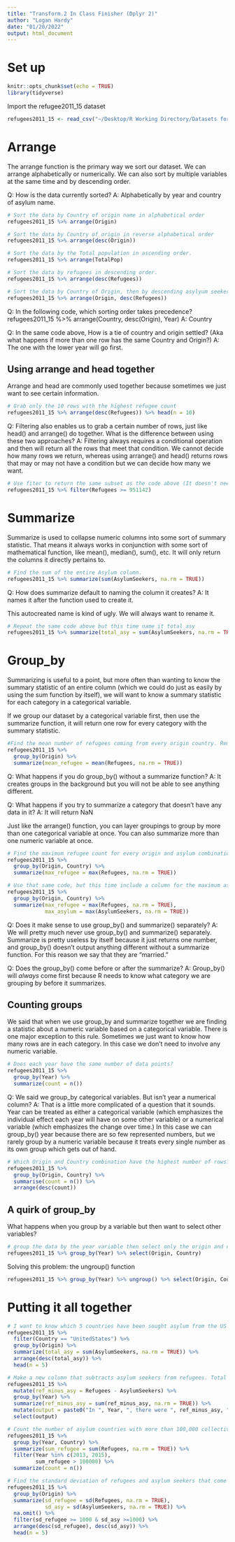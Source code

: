```yaml
---
title: "Transform.2 In Class Finisher (Dplyr 2)"
author: "Logan Hardy"
date: "01/20/2022"
output: html_document
---
```


# Set up

```r
knitr::opts_chunk$set(echo = TRUE)
library(tidyverse)
```

Import the refugee2011_15 dataset

```r
refugees2011_15 <- read_csv("~/Desktop/R Working Directory/Datasets for playing/Nonprofit data/refugees2011-15.csv") %>% mutate_if(is.character, as.factor)
```

# Arrange

The arrange function is the primary way we sort our dataset. We can arrange alphabetically or numerically. We can also sort by multiple variables at the same time and by descending order.

Q: How is the data currently sorted? 
A: Alphabetically by year and country of asylum name.

```r
# Sort the data by Country of origin name in alphabetical order
refugees2011_15 %>% arrange(Origin)

# Sort the data by Country of origin in reverse alphabetical order
refugees2011_15 %>% arrange(desc(Origin))

# Sort the data by the Total population in ascending order. 
refugees2011_15 %>% arrange(TotalPop)

# Sort the data by refugees in descending order.
refugees2011_15 %>% arrange(desc(Refugees))

# Sort the data by Country of Origin, then by descending asylyum seekers. 
refugees2011_15 %>% arrange(Origin, desc(Refugees))
```

Q: In the following code, which sorting order takes precedence? refugees2011_15 %>% arrange(Country, desc(Origin), Year) 
A: Country

Q: In the same code above, How is a tie of country and origin settled? (Aka what happens if more than one row has the same Country and Origin?) 
A: The one with the lower year will go first.

## Using arrange and head together

Arrange and head are commonly used together because sometimes we just want to see certain information.

```r
# Grab only the 10 rows with the highest refugee count
refugees2011_15 %>% arrange(desc(Refugees)) %>% head(n = 10)
```

Q: Filtering also enables us to grab a certain number of rows, just like head() and arrange() do together. What is the difference between using these two approaches? 
A: Filtering always requires a conditional operation and then will return all the rows that meet that condition. We cannot decide how many rows we return, whereas using arrange() and head() returns rows that may or may not have a condition but we can decide how many we want.

```r
# Use fiter to return the same subset as the code above (It doesn't need to be ordered the same.)
refugees2011_15 %>% filter(Refugees >= 951142)
```

# Summarize

Summarize is used to collapse numeric columns into some sort of summary statistic. That means it always works in conjunction with some sort of mathematical function, like mean(), median(), sum(), etc. It will only return the columns it directly pertains to.

```r
# Find the sum of the entire Asylum column. 
refugees2011_15 %>% summarize(sum(AsylumSeekers, na.rm = TRUE))
```

Q: How does summarize default to naming the column it creates? 
A: It names it after the function used to create it.

This autocreated name is kind of ugly. We will always want to rename it.

```r
# Repeat the same code above but this time name it total_asy
refugees2011_15 %>% summarize(total_asy = sum(AsylumSeekers, na.rm = TRUE))
```

# Group_by

Summarizing is useful to a point, but more often than wanting to know the summary statistic of an entire column (which we could do just as easily by using the sum function by itself), we will want to know a summary statistic for each category in a categorical variable.

If we group our dataset by a categorical variable first, then use the summarize function, it will return one row for every category with the summary statistic.

```r
#Find the mean number of refugees coming from every origin country. Remember to rename the new column.
refugees2011_15 %>% 
  group_by(Origin) %>% 
  summarize(mean_refugee = mean(Refugees, na.rm = TRUE))
```

Q: What happens if you do group_by() without a summarize function? 
A: It creates groups in the background but you will not be able to see anything different.

Q: What happens if you try to summarize a category that doesn't have any data in it? 
A: It will return NaN

Just like the arrange() function, you can layer groupings to group by more than one categorical variable at once. You can also summarize more than one numeric variable at once. 

```r
# Find the maximum refugee count for every origin and asylum combination.
refugees2011_15 %>% 
  group_by(Origin, Country) %>% 
  summarize(max_refugee = max(Refugees, na.rm = TRUE))

# Use that same code, but this time include a column for the maximum asylum seeker count. 
refugees2011_15 %>% 
  group_by(Origin, Country) %>% 
  summarize(max_refugee = max(Refugees, na.rm = TRUE), 
            max_asylum = max(AsylumSeekers, na.rm = TRUE))
```

Q: Does it make sense to use group_by() and summarize() separately? 
A: We will pretty much never use group_by() and summarize() separately. Summarize is pretty useless by itself because it just returns one number, and group_by() doesn't output anything different without a summarize function. For this reason we say that they are "married."

Q: Does the group_by() come before or after the summarize? 
A: Group_by() will *always* come first because R needs to know what category we are grouping by before it summarizes. 

## Counting groups
We said that when we use group_by and summarize together we are finding a statistic about a numeric variable based on a categorical variable. There is one major exception to this rule. Sometimes we just want to know how many rows are in each category. In this case we don't need to involve any numeric variable. 

```r
# Does each year have the same number of data points? 
refugees2011_15 %>% 
  group_by(Year) %>% 
  summarize(count = n())
```

Q: We said we group_by categorical variables. But isn't year a numerical column? 
A: That is a little more complicated of a question that it sounds. Year can be treated as either a categorical variable (which emphasizes the individual effect each year will have on some other variable) or a numerical variable (which emphasizes the change over time.) In this case we can group_by() year because there are so few represented numbers, but we rarely group by a numeric variable because it treats every single number as its own group which gets out of hand. 

```r
# Which Origin and Country combination have the highest number of rows?  
refugees2011_15 %>% 
  group_by(Origin, Country) %>% 
  summarise(count = n()) %>% 
  arrange(desc(count))
```

## A quirk of group_by
What happens when you group by a variable but then want to select other variables? 
```r
# group the data by the year variable then select only the origin and country columns. 
refugees2011_15 %>% group_by(Year) %>% select(Origin, Country)
```

Solving this problem: the ungroup() function 
```r
refugees2011_15 %>% group_by(Year) %>% ungroup() %>% select(Origin, Country)
```

# Putting it all together 
```r
# I want to know which 5 countries have been sought asylum from the US between 2011-2015
refugees2011_15 %>% 
  filter(Country == "UnitedStates") %>% 
  group_by(Origin) %>% 
  summarize(total_asy = sum(AsylumSeekers, na.rm = TRUE)) %>% 
  arrange(desc(total_asy)) %>% 
  head(n = 5)

# Make a new column that subtracts asylum seekers from refugees. Total this number for every year. Make a new column that says "in 2011, there were x more refugees than asylum seekers." Call this column output. Select only this column as the eventual output. 
refugees2011_15 %>% 
  mutate(ref_minus_asy = Refugees - AsylumSeekers) %>% 
  group_by(Year) %>% 
  summarize(ref_minus_asy = sum(ref_minus_asy, na.rm = TRUE)) %>% 
  mutate(output = paste0("In ", Year, ", there were ", ref_minus_asy, " more refugees than asylum seekers.")) %>% 
  select(output)

# Count the number of asylum countries with more than 100,000 collective refugees in 2013 and 2015
refugees2011_15 %>% 
  group_by(Year, Country) %>% 
  summarize(sum_refugee = sum(Refugees, na.rm = TRUE)) %>% 
  filter(Year %in% c(2013, 2015), 
         sum_refugee > 100000) %>% 
  summarize(count = n())

# Find the standard deviation of refugees and asylum seekers that come from each country between 2011-2015. (I want to see a separate column for refugees and asylum seekers) Remove all missing data. Return all rows with a standard deviation of each measure above or equal to 1000. Sort your results first by the standard deviation of refugees in descending order, then the standard deviation of asylum seekers in descending order. Only include the top 5 results. 
refugees2011_15 %>% 
  group_by(Origin) %>% 
  summarize(sd_refugee = sd(Refugees, na.rm = TRUE), 
            sd_asy = sd(AsylumSeekers, na.rm = TRUE)) %>% 
  na.omit() %>% 
  filter(sd_refugee >= 1000 & sd_asy >=1000) %>% 
  arrange(desc(sd_refugee), desc(sd_asy)) %>% 
  head(n = 5)
```



